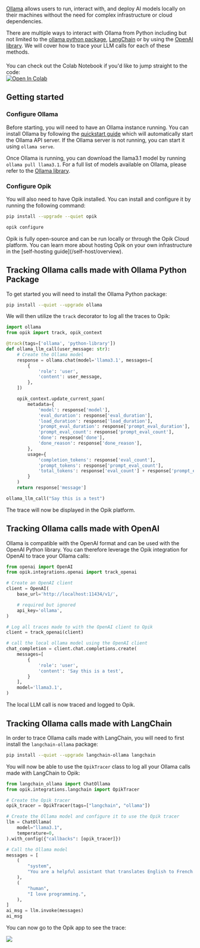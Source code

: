 [Ollama](https://ollama.com/) allows users to run, interact with, and deploy AI models locally on their machines without the need for complex infrastructure or cloud dependencies.

There are multiple ways to interact with Ollama from Python including but not limited to the [ollama python package](https://pypi.org/project/ollama/), [LangChain](https://python.langchain.com/docs/integrations/providers/ollama/) or by using the [OpenAI library](https://github.com/ollama/ollama/blob/main/docs/openai.md). We will cover how to trace your LLM calls for each of these methods.

<div style="display: flex; align-items: center; flex-wrap: wrap; margin: 20px 0;">
  <span style="margin-right: 10px;">
    You can check out the Colab Notebook if you'd like to jump straight to the code:
  </span>
  <a
    className="no-external-icon"
    href="https://colab.research.google.com/github/comet-ml/opik/blob/main/apps/opik-documentation/documentation/docs/cookbook/ollama.ipynb"
    target="_blank"
    rel="noopener noreferrer"
  >
    <img
      src="https://colab.research.google.com/assets/colab-badge.svg"
      alt="Open In Colab"
      style="vertical-align: middle;"
    />
  </a>
</div>

## Getting started

### Configure Ollama

Before starting, you will need to have an Ollama instance running. You can install Ollama by following the [quickstart guide](https://github.com/ollama/ollama/blob/main/README.md#quickstart) which will automatically start the Ollama API server. If the Ollama server is not running, you can start it using `ollama serve`.

Once Ollama is running, you can download the llama3.1 model by running `ollama pull llama3.1`. For a full list of models available on Ollama, please refer to the [Ollama library](https://ollama.com/library).

### Configure Opik

You will also need to have Opik installed. You can install and configure it by running the following command:

```bash
pip install --upgrade --quiet opik

opik configure
```

<Tip>
  Opik is fully open-source and can be run locally or through the Opik Cloud platform. You can learn more about hosting
  Opik on your own infrastructure in the [self-hosting guide](/self-host/overview).
</Tip>

## Tracking Ollama calls made with Ollama Python Package

To get started you will need to install the Ollama Python package:

```bash
pip install --quiet --upgrade ollama
```

We will then utilize the `track` decorator to log all the traces to Opik:

```python
import ollama
from opik import track, opik_context

@track(tags=['ollama', 'python-library'])
def ollama_llm_call(user_message: str):
    # Create the Ollama model
    response = ollama.chat(model='llama3.1', messages=[
        {
            'role': 'user',
            'content': user_message,
        },
    ])

    opik_context.update_current_span(
        metadata={
            'model': response['model'],
            'eval_duration': response['eval_duration'],
            'load_duration': response['load_duration'],
            'prompt_eval_duration': response['prompt_eval_duration'],
            'prompt_eval_count': response['prompt_eval_count'],
            'done': response['done'],
            'done_reason': response['done_reason'],
        },
        usage={
            'completion_tokens': response['eval_count'],
            'prompt_tokens': response['prompt_eval_count'],
            'total_tokens': response['eval_count'] + response['prompt_eval_count']
        }
    )
    return response['message']

ollama_llm_call("Say this is a test")
```

The trace will now be displayed in the Opik platform.

## Tracking Ollama calls made with OpenAI

Ollama is compatible with the OpenAI format and can be used with the OpenAI Python library. You can therefore leverage the Opik integration for OpenAI to trace your Ollama calls:

```python
from openai import OpenAI
from opik.integrations.openai import track_openai

# Create an OpenAI client
client = OpenAI(
    base_url='http://localhost:11434/v1/',

    # required but ignored
    api_key='ollama',
)

# Log all traces made to with the OpenAI client to Opik
client = track_openai(client)

# call the local ollama model using the OpenAI client
chat_completion = client.chat.completions.create(
    messages=[
        {
            'role': 'user',
            'content': 'Say this is a test',
        }
    ],
    model='llama3.1',
)
```

The local LLM call is now traced and logged to Opik.

## Tracking Ollama calls made with LangChain

In order to trace Ollama calls made with LangChain, you will need to first install the `langchain-ollama` package:

```bash
pip install --quiet --upgrade langchain-ollama langchain
```

You will now be able to use the `OpikTracer` class to log all your Ollama calls made with LangChain to Opik:

```python
from langchain_ollama import ChatOllama
from opik.integrations.langchain import OpikTracer

# Create the Opik tracer
opik_tracer = OpikTracer(tags=["langchain", "ollama"])

# Create the Ollama model and configure it to use the Opik tracer
llm = ChatOllama(
    model="llama3.1",
    temperature=0,
).with_config({"callbacks": [opik_tracer]})

# Call the Ollama model
messages = [
    (
        "system",
        "You are a helpful assistant that translates English to French. Translate the user sentence.",
    ),
    (
        "human",
        "I love programming.",
    ),
]
ai_msg = llm.invoke(messages)
ai_msg
```

You can now go to the Opik app to see the trace:

<Frame>
  <img src="/img/cookbook/ollama_cookbook.png" />
</Frame>
